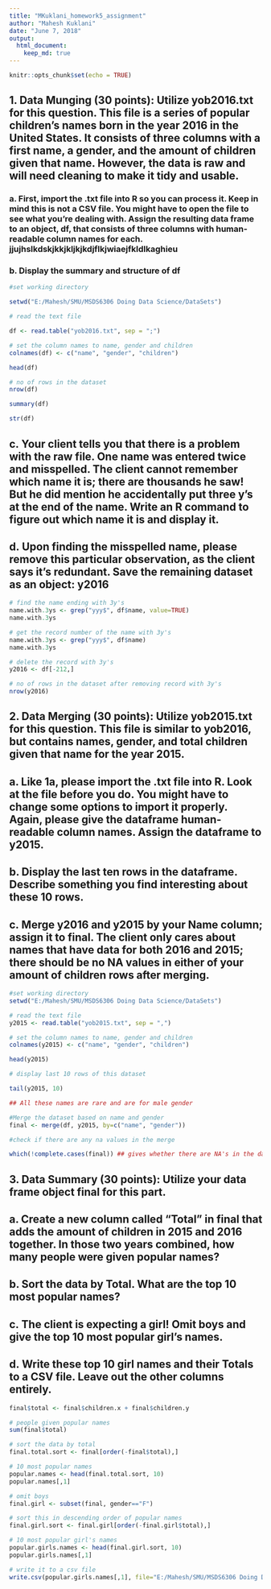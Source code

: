 ---
title: "MKuklani_homework5_assignment"
author: "Mahesh Kuklani"
date: "June 7, 2018"
output: 
  html_document:
    keep_md: true
---

```{r setup, include=FALSE}
knitr::opts_chunk$set(echo = TRUE)
```

## 1.	Data Munging (30 points): Utilize yob2016.txt for this question. This file is a series of popular children's names born in the year 2016 in the United States.  It consists of three columns with a first name, a gender, and the amount of children given that name.  However, the data is raw and will need cleaning to make it tidy and usable.  
### a.	First, import the .txt file into R so you can process it.  Keep in mind this is not a CSV file.  You might have to open the file to see what you're dealing with.  Assign the resulting data frame to an object, df, that consists of three columns with human-readable column names for each.   jjujhslkdskjkkjkljkjkdjflkjwiaejfkldlkaghieu
### b.	Display the summary and structure of df  

```{r yob2016.txt, echo=TRUE}
#set working directory

setwd("E:/Mahesh/SMU/MSDS6306 Doing Data Science/DataSets")

# read the text file

df <- read.table("yob2016.txt", sep = ";")

# set the column names to name, gender and children
colnames(df) <- c("name", "gender", "children")

head(df)

# no of rows in the dataset
nrow(df)

summary(df)

str(df)
```

## c.	Your client tells you that there is a problem with the raw file.  One name was entered twice and misspelled.  The client cannot remember which name it is; there are thousands he saw! But he did mention he accidentally put three y's at the end of the name.  Write an R command to figure out which name it is and display it.  

## d.	Upon finding the misspelled name, please remove this particular observation, as the client says it's redundant.  Save the remaining dataset as an object: y2016  

```{r y2016, echo=TRUE}
# find the name ending with 3y's
name.with.3ys <- grep("yyy$", df$name, value=TRUE)
name.with.3ys

# get the record number of the name with 3y's
name.with.3ys <- grep("yyy$", df$name)
name.with.3ys

# delete the record with 3y's
y2016 <- df[-212,]

# no of rows in the dataset after removing record with 3y's
nrow(y2016)
```
## 2.	Data Merging (30 points): Utilize yob2015.txt for this question.  This file is similar to yob2016, but contains names, gender, and total children given that name for the year 2015.  
## a.	Like 1a, please import the .txt file into R.  Look at the file before you do.  You might have to change some options to import it properly.  Again, please give the dataframe human-readable column names.  Assign the dataframe to y2015.  
## b.	Display the last ten rows in the dataframe.  Describe something you find interesting about these 10 rows.  
## c.	Merge y2016 and y2015 by your Name column; assign it to final.  The client only cares about names that have data for both 2016 and 2015; there should be no NA values in either of your amount of children rows after merging.  

```{r merge, echo=TRUE}

#set working directory
setwd("E:/Mahesh/SMU/MSDS6306 Doing Data Science/DataSets")

# read the text file
y2015 <- read.table("yob2015.txt", sep = ",")

# set the column names to name, gender and children
colnames(y2015) <- c("name", "gender", "children")

head(y2015)

# display last 10 rows of this dataset

tail(y2015, 10)

## All these names are rare and are for male gender

#Merge the dataset based on name and gender
final <- merge(df, y2015, by=c("name", "gender"))

#check if there are any na values in the merge

which(!complete.cases(final)) ## gives whether there are NA's in the dataset
```

## 3.	Data Summary (30 points): Utilize your data frame object final for this part.  
## a.	Create a new column called "Total" in final that adds the amount of children in 2015 and 2016 together.  In those two years combined, how many people were given popular names?  
## b.	Sort the data by Total.  What are the top 10 most popular names?  
## c.	The client is expecting a girl!  Omit boys and give the top 10 most popular girl's names.  
## d.	Write these top 10 girl names and their Totals to a CSV file.  Leave out the other columns entirely.  

```{r total, echo=TRUE}

final$total <- final$children.x + final$children.y

# people given popular names
sum(final$total)

# sort the data by total
final.total.sort <- final[order(-final$total),]

# 10 most popular names
popular.names <- head(final.total.sort, 10)
popular.names[,1]

# omit boys
final.girl <- subset(final, gender=="F")

# sort this in descending order of popular names
final.girl.sort <- final.girl[order(-final.girl$total),]

# 10 most popular girl's names
popular.girls.names <- head(final.girl.sort, 10)
popular.girls.names[,1]

# write it to a csv file
write.csv(popular.girls.names[,1], file="E:/Mahesh/SMU/MSDS6306 Doing Data Science/Homework/5/popular_girls_names.csv", row.names=FALSE)

```
